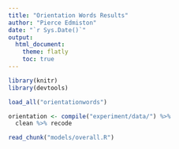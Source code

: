```yaml
---
title: "Orientation Words Results"
author: "Pierce Edmiston"
date: "`r Sys.Date()`"
output:
  html_document:
    theme: flatly
    toc: true
---
```


```r
library(knitr)
library(devtools)

load_all("orientationwords")

orientation <- compile("experiment/data/") %>%
  clean %>% recode

read_chunk("models/overall.R")
```

```r
```

```r
```
